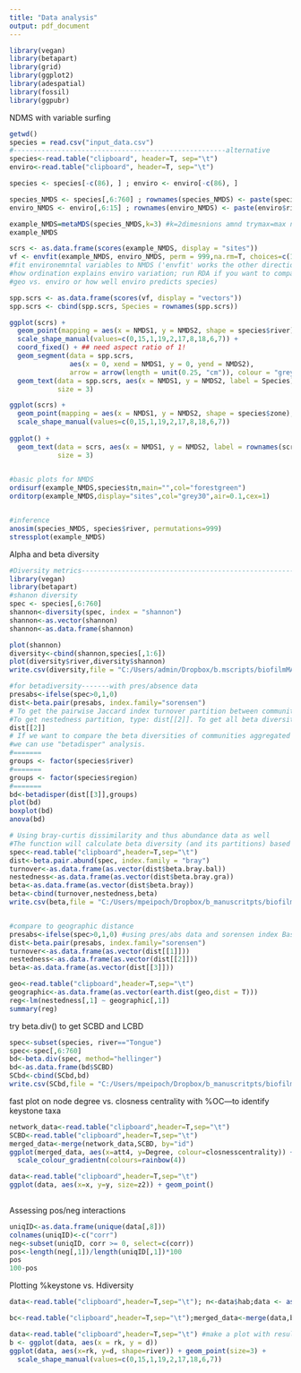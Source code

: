 ```yaml
---
title: "Data analysis"
output: pdf_document
---
```

```r
library(vegan)
library(betapart)
library(grid)
library(ggplot2)
library(adespatial)
library(fossil)
library(ggpubr)
```
NDMS with variable surfing
```r

getwd()
species = read.csv("input_data.csv")
#-----------------------------------------------------alternative
species<-read.table("clipboard", header=T, sep="\t")
enviro<-read.table("clipboard", header=T, sep="\t")

species <- species[-c(86), ] ; enviro <- enviro[-c(86), ]

species_NMDS <- species[,6:760] ; rownames(species_NMDS) <- paste(species$river, species$sampleID,sep=" ")
enviro_NMDS <- enviro[,6:15] ; rownames(enviro_NMDS) <- paste(enviro$river, enviro$sampleID,sep=" ")

example_NMDS=metaMDS(species_NMDS,k=3) #k=2dimesnions amnd trymax=max number of random starts in                                                        search of stable solution (makes the iterations a bit                                                            longer)
example_NMDS

scrs <- as.data.frame(scores(example_NMDS, display = "sites"))
vf <- envfit(example_NMDS, enviro_NMDS, perm = 999,na.rm=T, choices=c(1,2))
#fit environemntal variables to NMDS ('envfit' works the other direction to RDA, 
#how ordination explains enviro variation; run RDA if you want to compare
#geo vs. enviro or how well enviro predicts species)

spp.scrs <- as.data.frame(scores(vf, display = "vectors"))
spp.scrs <- cbind(spp.scrs, Species = rownames(spp.scrs))

ggplot(scrs) +
  geom_point(mapping = aes(x = NMDS1, y = NMDS2, shape = species$river),size=4) +
  scale_shape_manual(values=c(0,15,1,19,2,17,8,18,6,7)) +
  coord_fixed() + ## need aspect ratio of 1!
  geom_segment(data = spp.scrs,
               aes(x = 0, xend = NMDS1, y = 0, yend = NMDS2),
               arrow = arrow(length = unit(0.25, "cm")), colour = "grey") +
  geom_text(data = spp.scrs, aes(x = NMDS1, y = NMDS2, label = Species),
            size = 3)

ggplot(scrs) +
  geom_point(mapping = aes(x = NMDS1, y = NMDS2, shape = species$zone),size=4) +
  scale_shape_manual(values=c(0,15,1,19,2,17,8,18,6,7)) 
  
ggplot() +
  geom_text(data = scrs, aes(x = NMDS1, y = NMDS2, label = rownames(scrs)),
            size = 3)
  

#basic plots for NMDS
ordisurf(example_NMDS,species$tn,main="",col="forestgreen")
orditorp(example_NMDS,display="sites",col="grey30",air=0.1,cex=1)


#inference
anosim(species_NMDS, species$river, permutations=999)
stressplot(example_NMDS)

```

Alpha and beta diversity
```r
#Diversity metrics--------------------------------------------------------------------------------------
library(vegan)
library(betapart)
#shanon diversity
spec <- species[,6:760]
shannon<-diversity(spec, index = "shannon")
shannon<-as.vector(shannon)
shannon<-as.data.frame(shannon)

plot(shannon)
diversity<-cbind(shannon,species[,1:6])
plot(diversity$river,diversity$shannon)
write.csv(diversity,file = "C:/Users/admin/Dropbox/b.mscripts/biofilmMARC/Datasets/working datasets/diversity.csv")

#for betadiversity-------with pres/absence data
presabs<-ifelse(spec>0,1,0)
dist<-beta.pair(presabs, index.family="sorensen")
# To get the pairwise Jaccard index turnover partition between communities, type: dist[[1]]. 
#To get nestedness partition, type: dist[[2]]. To get all beta diversity: dist[[3]].
dist[[2]]
# If we want to compare the beta diversities of communities aggregated by groups
#we can use "betadisper" analysis.
#=======
groups <- factor(species$river)
#=======
groups <- factor(species$region)
#=======
bd<-betadisper(dist[[3]],groups)
plot(bd)
boxplot(bd)
anova(bd)
```

```r
# Using bray-curtis dissimilarity and thus abundance data as well
#The function will calculate beta diversity (and its partitions) based on Bray-Curtis dissimilarity index.
spec<-read.table("clipboard",header=T,sep="\t")
dist<-beta.pair.abund(spec, index.family = "bray")
turnover<-as.data.frame(as.vector(dist$beta.bray.bal))
nestedness<-as.data.frame(as.vector(dist$beta.bray.gra))
beta<-as.data.frame(as.vector(dist$beta.bray))
beta<-cbind(turnover,nestedness,beta)
write.csv(beta,file = "C:/Users/mpeipoch/Dropbox/b_manuscritpts/biofilmMARC/Datasets/working datasets/beta.csv")


#compare to geographic distance
presabs<-ifelse(spec>0,1,0) #using pres/abs data and sorensen index Baselga 2012
dist<-beta.pair(presabs, index.family="sorensen")
turnover<-as.data.frame(as.vector(dist[[1]]))
nestedness<-as.data.frame(as.vector(dist[[2]]))
beta<-as.data.frame(as.vector(dist[[3]]))

geo<-read.table("clipboard",header=T,sep="\t")
geographic<-as.data.frame(as.vector(earth.dist(geo,dist = T)))
reg<-lm(nestedness[,1] ~ geographic[,1])
summary(reg)

```

try beta.div() to get SCBD and LCBD
```r
spec<-subset(species, river=="Tongue")
spec<-spec[,6:760]
bd<-beta.div(spec, method="hellinger")
bd<-as.data.frame(bd$SCBD)
SCbd<-cbind(SCbd,bd)
write.csv(SCbd,file = "C:/Users/mpeipoch/Dropbox/b_manuscritpts/biofilmMARC/Datasets/working datasets/beta.csv")
```

fast plot on node degree vs. closness centrality with %OC---to identify keystone taxa
```r
network_data<-read.table("clipboard",header=T,sep="\t")
SCBD<-read.table("clipboard",header=T,sep="\t")
merged_data<-merge(network_data,SCBD, by="id")
ggplot(merged_data, aes(x=att4, y=Degree, colour=closnesscentrality)) + geom_point() + 
  scale_colour_gradientn(colours=rainbow(4))
```

```r
data<-read.table("clipboard",header=T,sep="\t")
ggplot(data, aes(x=x, y=y, size=z2)) + geom_point()  
  

```

Assessing pos/neg interactions
```r
uniqID<-as.data.frame(unique(data[,8]))
colnames(uniqID)<-c("corr")
neg<-subset(uniqID, corr >= 0, select=c(corr))
pos<-length(neg[,1])/length(uniqID[,1])*100
pos
100-pos
```

Plotting %keystone vs. Hdiversity
```r
data<-read.table("clipboard",header=T,sep="\t"); n<-data$hab;data <- as.data.frame(t(data[,-1]));colnames(data) <- n;data$id <- factor(row.names(data))

bc<-read.table("clipboard",header=T,sep="\t");merged_data<-merge(data,bc, by="id"); merged_data2<-merged_data[,c(-1)]; total<-as.data.frame(colSums(merged_data2))

data<-read.table("clipboard",header=T,sep="\t") #make a plot with results
b <- ggplot(data, aes(x = rk, y = d))
ggplot(data, aes(x=rk, y=d, shape=river)) + geom_point(size=3) +
  scale_shape_manual(values=c(0,15,1,19,2,17,18,6,7)) 


```